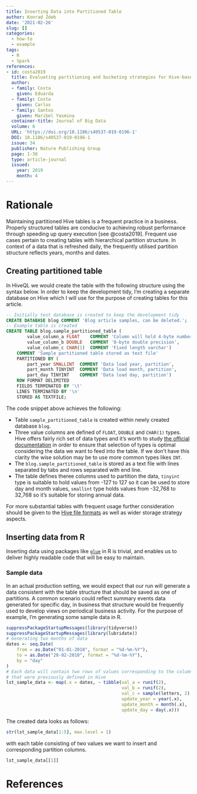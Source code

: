 ```yaml
---
title: Inserting Data into Partitioned Table
author: Konrad Zdeb
date: '2021-02-26'
slug: []
categories:
  - how-to
  - example
tags:
  - R
  - Spark
references:
- id: costa2019
  title: Evaluating partitioning and bucketing strategies for Hive‐based Big Data Warehousing systems
  author:
  - family: Costa
    given: Eduarda
  - family: Costa
    given: Carlos
  - family: Santos
    given: Maribel Yasmina
  container-title: Journal of Big Data
  volume: 6
  URL: 'https://doi.org/10.1186/s40537-019-0196-1'
  DOI: 10.1186/s40537-019-0196-1
  issue: 34
  publisher: Nature Publishing Group
  page: 1-38
  type: article-journal
  issued:
    year: 2019
    month: 4
---
```


# Rationale
Maintaining partitioned Hive tables is a frequent practice in a business. Properly structured tables are conducive to achieving robust performance through speeding up query execution [see @costa2019]. Frequent use cases pertain to creating tables with hierarchical partition structure. In context of a data that is refreshed daily, the frequently utilised partition structure reflects years, months and dates. 

## Creating partitioned table

In HiveQL we would create the table with the following structure using the syntax below. In order to keep the development tidy, I'm creating a separate database on Hive which I will use for the purpose of creating tables for this article.

```sql
-- Initially test database is created to keep the development tidy
CREATE DATABASE blog COMMENT 'Blog article samples, can be deleted.';
-- Example table is created
CREATE TABLE blog.sample_partitioned_table (
		value_column_a FLOAT 	COMMENT 'Column will hold 4-byte number', 
		value_column_b DOUBLE 	COMMENT '8-byte double precision', 
		value_column_c CHAR(1) 	COMMENT 'Fixed length varchar') 
	COMMENT 'Sample partitioned table stored as text file' 
	PARTITIONED BY (
		part_year SMALLINT 	COMMENT 'Data load year, partition', 
		part_month TINYINT 	COMMENT 'Data load month, partition',
		part_day TINYINT	COMMENT 'Data load day, partition')
	ROW FORMAT DELIMITED
	FIELDS TERMINATED BY '\t'
	LINES TERMINATED BY '\n'
	STORED AS TEXTFILE;
```
The code snippet above achieves the following:
 
- Table `sample_partitioned_table` is created within newly created database `blog`.
- Three value columns are defined of `FLOAT`, `DOUBLE` and `CHAR(1)` types. Hive offers fairly rich set of data types and it's worth to study [the official documentation](https://cwiki.apache.org/confluence/display/Hive/LanguageManual+Types) in order to ensure that selection of types is optimal considering the data we want to feed into the table. If we don't have this clarity the wise solution may be to use more common types likes `INT`.
- The `blog.sample_partitioned_table` is stored as a text file with lines separated by tabs and rows separated with end line.
- The table defines theree columns used to partition the data, `tinyint` type is suitable to hold values from -127 to 127 so it can be used to store day and month values, `smallint` type holds values from -32,768 to 32,768 so it's suitable for storing annual data.

For more substantial tables with frequent usage further consideration should be given to the [Hive file formats](https://cwiki.apache.org/confluence/display/Hive/FileFormats) as well as wider storage strategy aspects. 

## Inserting data from R

Inserting data using packages like [`glue`](https://glue.tidyverse.org/) in R is trivial, and enables us to deliver highly readable code that will be easy to maintain.

### Sample data

In an actual production setting, we would expect that our run will generate a data consistent with the table structure that should be saved as one of partitions. A common scenario could reflect summary events data generated for specific day, in business that structure would be frequently used to develop views on periodical business activity. For the purpose of example, I'm generating some sample data in R.

```r
suppressPackageStartupMessages(library(tidyverse))
suppressPackageStartupMessages(library(lubridate))
# Generating two months of data
dates <- seq.Date(
    from = as.Date("01-01-2010", format = "%d-%m-%Y"),
    to = as.Date("28-02-2010", format = "%d-%m-%Y"),
    by = "day"
)
# Each data will contain two rows of values corresponding to the column types
# that were previously defined in Hive
lst_sample_data <- map(.x = dates, ~ tibble(val_a = runif(2),
                                            val_b = runif(2),
                                            val_c = sample(letters, 2),
                                            update_year = year(.x),
                                            update_month = month(.x),
                                            update_day = day(.x)))
```

The created data looks as follows:
```r
str(lst_sample_data[1:5], max.level = 1)
```

with each table consisting of two values we want to insert and corresponding partition columns.

```r
lst_sample_data[[1]]
```


# References
